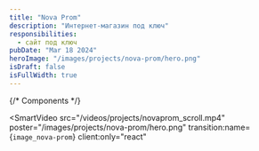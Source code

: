 ```yaml
---
title: "Nova Prom"
description: "Интернет-магазин под ключ"
responsibilities:
  - сайт под ключ
pubDate: "Mar 18 2024"
heroImage: "/images/projects/nova-prom/hero.png"
isDraft: false
isFullWidth: true
---
```


{/* Components */}

<SmartVideo
  src="/videos/projects/novaprom_scroll.mp4"
  poster="/images/projects/nova-prom/hero.png"
  transition:name={`image_nova-prom`}
  client:only="react"
></SmartVideo>
